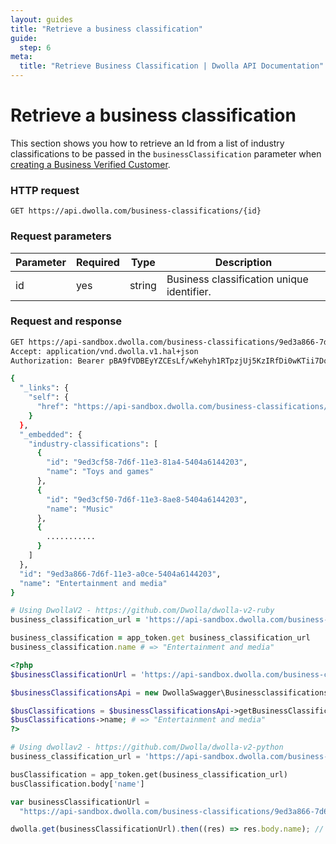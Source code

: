 ```yaml
---
layout: guides
title: "Retrieve a business classification"
guide:
  step: 6
meta:
  title: "Retrieve Business Classification | Dwolla API Documentation"
---
```


# Retrieve a business classification

This section shows you how to retrieve an Id from a list of industry classifications to be passed in the `businessClassification` parameter when [creating a Business Verified Customer](https://developers.dwolla.com/api-reference/customers/create#verified-business-customer-businesstypellc-corporation-or-partnership---request-parameters).

### HTTP request

`GET https://api.dwolla.com/business-classifications/{id}`

### Request parameters

| Parameter | Required | Type   | Description                                |
| --------- | -------- | ------ | ------------------------------------------ |
| id        | yes      | string | Business classification unique identifier. |

### Request and response

```bash
GET https://api-sandbox.dwolla.com/business-classifications/9ed3a866-7d6f-11e3-a0ce-5404a6144203
Accept: application/vnd.dwolla.v1.hal+json
Authorization: Bearer pBA9fVDBEyYZCEsLf/wKehyh1RTpzjUj5KzIRfDi0wKTii7DqY

{
  "_links": {
    "self": {
      "href": "https://api-sandbox.dwolla.com/business-classifications/9ed3a866-7d6f-11e3-a0ce-5404a6144203"
    }
  },
  "_embedded": {
    "industry-classifications": [
      {
        "id": "9ed3cf58-7d6f-11e3-81a4-5404a6144203",
        "name": "Toys and games"
      },
      {
        "id": "9ed3cf50-7d6f-11e3-8ae8-5404a6144203",
        "name": "Music"
      },
      {
        ...........
      }
    ]
  },
  "id": "9ed3a866-7d6f-11e3-a0ce-5404a6144203",
  "name": "Entertainment and media"
}
```

```ruby
# Using DwollaV2 - https://github.com/Dwolla/dwolla-v2-ruby
business_classification_url = 'https://api-sandbox.dwolla.com/business-classifications/9ed3a866-7d6f-11e3-a0ce-5404a6144203'

business_classification = app_token.get business_classification_url
business_classification.name # => "Entertainment and media"
```

```php
<?php
$businessClassificationUrl = 'https://api-sandbox.dwolla.com/business-classifications/9ed3a866-7d6f-11e3-a0ce-5404a6144203';

$businessClassificationsApi = new DwollaSwagger\BusinessclassificationsApi($apiClient);

$busClassifications = $businessClassificationsApi->getBusinessClassification($businessClassificationUrl);
$busClassifications->name; # => "Entertainment and media"
?>
```

```python
# Using dwollav2 - https://github.com/Dwolla/dwolla-v2-python
business_classification_url = 'https://api-sandbox.dwolla.com/business-classifications/9ed3a866-7d6f-11e3-a0ce-5404a6144203'

busClassification = app_token.get(business_classification_url)
busClassification.body['name']
```

```javascript
var businessClassificationUrl =
  "https://api-sandbox.dwolla.com/business-classifications/9ed3a866-7d6f-11e3-a0ce-5404a6144203";

dwolla.get(businessClassificationUrl).then((res) => res.body.name); // => 'Entertainment and media'
```
